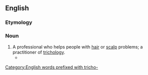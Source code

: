 ==English==

===Etymology===
{{suffix|en|trichology|ist}}

===Noun===
{{en-noun}}

# A professional who helps people with [[hair]] or [[scalp]] problems; a practitioner of [[trichology]].
#* {{quote-book|title=Hair Rules!: The Ultimate Hair-Care Guide for Women with Kinky, Curly, or Wavy Hair|author=Anthony Dickey|year=2007|passage=All hairstylists are not '''trichologists''', but most '''trichologists''' have been professional hairstylists. Many stylists become '''trichologists''' due to their years of experience working with normal and abnormal hair conditions.}}

[[Category:English words prefixed with tricho-]]